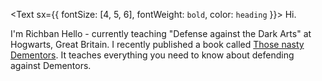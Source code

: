 <Text sx={{ fontSize: [4, 5, 6], fontWeight: `bold`, color: `heading` }}>
  Hi.
</Text>

I'm Richban Hello - currently teaching "Defense against the Dark Arts" at Hogwarts, Great Britain. I recently published a book called [Those nasty Dementors](https://www.lekoarts.de).
It teaches everything you need to know about defending against Dementors.

